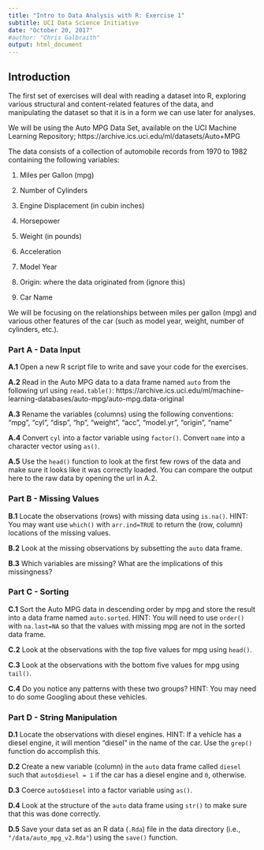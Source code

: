 ```yaml
---
title: "Intro to Data Analysis with R: Exercise 1"
subtitle: UCI Data Science Initiative
date: "October 20, 2017"
#author: "Chris Galbraith"
output: html_document
---
```


## Introduction

The first set of exercises will deal with reading a dataset into R, exploring various structural and content-related features of the data, and manipulating the dataset so that it is in a form we can use later for analyses. 

We will be using the Auto MPG Data Set, available on the UCI Machine Learning Repository; https://archive.ics.uci.edu/ml/datasets/Auto+MPG

The data consists of a collection of automobile records from 1970 to 1982 containing the following variables:

1. Miles per Gallon (mpg) 

2. Number of Cylinders

3. Engine Displacement (in cubin inches)

4. Horsepower

5. Weight (in pounds) 

6. Acceleration

7. Model Year

8. Origin: where the data originated from (ignore this)

9. Car Name

We will be focusing on the relationships between miles per gallon (mpg) and various other features of the car (such as model year, weight, number of cylinders, etc.). 


### Part A - Data Input
**A.1** Open a new R script file to write and save your code for the exercises. 

**A.2** Read in the Auto MPG data to a data frame named ```auto``` from the following url using ```read.table()```:  https://archive.ics.uci.edu/ml/machine-learning-databases/auto-mpg/auto-mpg.data-original

**A.3** Rename the variables (columns) using the following conventions: "mpg", "cyl", "disp", "hp", "weight", "acc", "model.yr", "origin", "name"

**A.4** Convert ```cyl``` into a factor variable using ```factor()```. Convert ```name``` into a character vector using ```as()```.

**A.5** Use the ```head()``` function to look at the first few rows of the data and make sure it looks like it was correctly loaded. You can compare the output here to the raw data by opening the url in A.2.


### Part B - Missing Values
**B.1** Locate the observations (rows) with missing data using ```is.na()```. HINT: You may want use ```which()``` with ```arr.ind=TRUE``` to return the (row, column) locations of the missing values.

**B.2** Look at the missing observations by subsetting the ```auto``` data frame.

**B.3** Which variables are missing? What are the implications of this missingness? 


### Part C - Sorting
**C.1** Sort the Auto MPG data in descending order by mpg and store the result into a data frame named ```auto.sorted```. HINT: You will need to use ```order()``` with ```na.last=NA``` so that the values with missing mpg are not in the sorted data frame.

**C.2** Look at the observations with the top five values for mpg using ```head()```. 

**C.3** Look at the observations with the bottom five values for mpg using ```tail()```.

**C.4** Do you notice any patterns with these two groups? HINT: You may need to do some Googling about these vehicles. 


### Part D - String Manipulation
**D.1** Locate the observations with diesel engines. HINT: If a vehicle has a diesel engine, it will mention "diesel" in the name of the car. Use the ```grep()``` function do accomplish this.

**D.2** Create a new variable (column) in the ```auto``` data frame called ```diesel``` such that ```auto$diesel = 1``` if the car has a diesel engine and ```0```, otherwise.

**D.3** Coerce ```auto$diesel``` into a factor variable using ```as()```.

**D.4** Look at the structure of the ```auto``` data frame using ```str()``` to make sure that this was done correctly.

**D.5** Save your data set as an R data (```.Rda```) file in the data directory (i.e.,  ```"/data/auto_mpg_v2.Rda"```) using the ```save()``` function.
